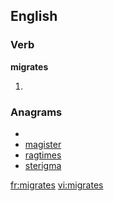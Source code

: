 
==English==

===Verb===
'''migrates'''

# {{third-person singular of|[[migrate]]}}

===Anagrams===
* {{alphagram|aegimrst}}
* [[magister#English|magister]]
* [[ragtimes#English|ragtimes]]
* [[sterigma#English|sterigma]]

[[fr:migrates]]
[[vi:migrates]]